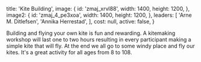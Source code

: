 
  title: 'Kite Building',
  image: {
    id: 'zmaj_xrvl88',
    width: 1400,
    height: 1200,
  },
  image2: {
    id: 'zmaj_4_pe3xoa',
    width: 1400,
    height: 1200,
  },
  leaders: [
    'Arne M. Ditlefsen',
    'Annika Herrestad',
  ],
  cost: null,
  active: false,
}

Building and flying your own kite is fun and rewarding. A kitemaking workshop will last one to two hours resulting in every participant making a simple kite that will fly. At the end we all go to some windy place and fly our kites. It's a great activity for all ages from 8 to 108.

